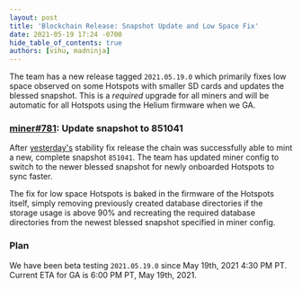 ```yaml
---
layout: post
title: 'Blockchain Release: Snapshot Update and Low Space Fix'
date: 2021-05-19 17:24 -0700
hide_table_of_contents: true
authors: [vihu, madninja]
---
```


The team has a new release tagged `2021.05.19.0` which primarily fixes low space observed on some
Hotspots with smaller SD cards and updates the blessed snapshot. This is a _required_ upgrade for
all miners and will be automatic for all Hotspots using the Helium firmware when we GA.

<!--truncate-->

### [miner#781](https://github.com/helium/miner/pull/781): Update snapshot to 851041

After
[yesterday's](https://engineering.helium.comhttps://docs.helium.com/blog/2021/05/18/blockchain-release-fixing-oom-and-sync.html)
stability fix release the chain was successfully able to mint a new, complete snapshot `851041`. The
team has updated miner config to switch to the newer blessed snapshot for newly onboarded Hotspots
to sync faster.

The fix for low space Hotspots is baked in the firmware of the Hotspots itself, simply removing
previously created database directories if the storage usage is above 90% and recreating the
required database directories from the newest blessed snapshot specified in miner config.

### Plan

We have been beta testing `2021.05.19.0` since May 19th, 2021 4:30 PM PT. Current ETA for GA is 6:00
PM PT, May 19th, 2021.
